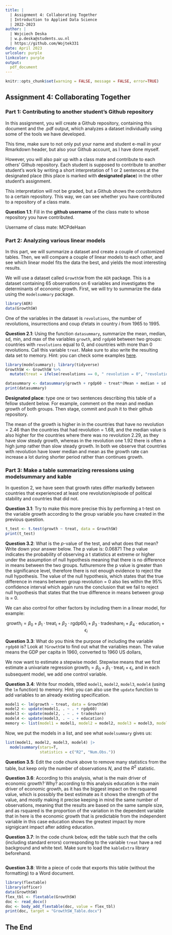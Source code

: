 ```yaml
---
title: | 
  | Assignment 4: Collaborating Together
  | Introduction to Applied Data Science
  | 2022-2023
author: |
  | Wojciech Deska
  | w.p.deska@students.uu.nl
  | https://github.com/Wojtek331
date: April 2023
urlcolor: purple
linkcolor: purple
output: 
  pdf_document
---
```


```r
knitr::opts_chunk$set(warning = FALSE, message = FALSE, error=TRUE)
```

## Assignment 4: Collaborating Together 

### Part 1: Contributing to another student's Github repository

In this assignment, you will create a Github repository, containing this document and the .pdf output, which analyzes a dataset individually using some of the tools we have developed. 

This time, make sure to not only put your name and student e-mail in your Rmarkdown header, but also your Github account, as I have done myself. 

However, you will also pair up with a class mate and contribute to each others' Github repository. Each student is supposed to contribute to another student's work by writing a short interpretation of 1 or 2 sentences at the designated place (this place is marked with **designated place**) in the other student's assignment. 

This interpretation will not be graded, but a Github shows the contributors to a certain repository. This way, we can see whether you have contributed to a repository of a class mate. 

**Question 1.1**: Fill in the __github username__ of the class mate to whose repository you have contributed. 

Username of class mate: MCPdeHaan

### Part 2: Analyzing various linear models

In this part, we will summarize a dataset and create a couple of customized tables. Then, we will compare a couple of linear models to each other, and see which linear model fits the data the best, and yields the most interesting results.

We will use a dataset called `GrowthSW` from the `AER` package. This is a dataset containing 65 observations on 6 variables and investigates the determinants of economic growth. First, we will try to summarize the data using the `modelsummary` package. 

```r
library(AER)
data(GrowthSW)
```

One of the variables in the dataset is `revolutions`, the number of revolutions, insurrections and coup d'etats in country $i$ from 1965 to 1995.

**Question 2.1**: Using the function `datasummary`, summarize the mean, median, sd, min, and max of the variables `growth`, and `rgdp60` between two groups: countries with `revolutions` equal to 0, and countries with more than 0 revolutions. Call this variable `treat`. Make sure to also write the resulting data set to memory. Hint: you can check some examples [here](https://vincentarelbundock.github.io/modelsummary/articles/datasummary.html#datasummary).

```r
library(modelsummary); library(tidyverse)
GrowthSW <- GrowthSW %>%
  mutate(treat = ifelse(revolutions == 0, " revolution = 0", "revolution > 0"))

datasummary <- datasummary(growth + rgdp60 ~ treat*(Mean + median + sd + min + max), data = GrowthSW)
print(datasummary)
```

**Designated place**: type one or two sentences describing this table of a fellow student below. For example, comment on the mean and median growth of both groups. Then stage, commit and push it to their github repository. 

The mean of the growth is higher in in the countries that have no revolution = 2.46 than the countries that had revolution = 1.68, and the median value is also higher for the countries where there was no revolution 2.29, as they have slow steady growth, whereas in the revolution one 1.92 there is often a high jump rather than slow steady growth. In both we observe that countries with revolution have lower median and mean as the growth rate can increase a lot during shorter period rather than continues growth.

### Part 3: Make a table summarizing reressions using modelsummary and kable

In question 2, we have seen that growth rates differ markedly between countries that experienced at least one revolution/episode of political stability and countries that did not. 

**Question 3.1**: Try to make this more precise this by performing a t-test on the variable growth according to the group variable you have created in the previous question. 

```r
t_test <- t.test(growth ~ treat, data = GrowthSW)
print(t_test)
```

**Question 3.2**: What is the $p$-value of the test, and what does that mean? Write down your answer below.
The p value is: 0.06871
The p value indicates the probability of observing a t statistics at extreme or higher under the assumption of null hypothesis meaning that there is no difference in means between the two groups. futhuremore the p value is greater than the significance level, therefore there is not enough evidence to reject the null hypothesis. The value of the null hypothesis, which states that the true difference in means between group revolution = 0 also lies within the 95% confidence interval which again runs the conclusion that we fail to reject null hypothesis that states that the true difference in means between group is = 0.  


We can also control for other factors by including them in a linear model, for example:

$$
\text{growth}_i = \beta_0 + \beta_1 \cdot \text{treat}_i + \beta_2 \cdot \text{rgdp60}_i + \beta_3 \cdot \text{tradeshare}_i + \beta_4 \cdot \text{education}_i + \epsilon_i
$$

**Question 3.3**: What do you think the purpose of including the variable `rgdp60` is? Look at `?GrowthSW` to find out what the variables mean. 
The value means the GDP per capita in 1960, converted to 1960 US dollars, 


We now want to estimate a stepwise model. Stepwise means that we first estimate a univariate regression $\text{growth}_i = \beta_0 + \beta_1 \cdot \text{treat}_i + \epsilon_i$, and in each subsequent model, we add one control variable. 

**Question 3.4**: Write four models, titled `model1`, `model2`, `model3`, `model4` (using the `lm` function) to memory. Hint: you can also use the `update` function to add variables to an already existing specification.

```r
model1 <- lm(growth ~ treat, data = GrowthSW)
model2 <- update(model1, . ~ . + rgdp60)
model3 <- update(model2, . ~ . + tradeshare)
model4 <- update(model3, . ~ . + education)
memory <- list(model1 = model1, model2 = model2, model3 = model3, model4 = model4)

```

Now, we put the models in a list, and see what `modelsummary` gives us:

```r
list(model1, model2, model3, model4) |>
  modelsummary(stars=T,
               statistics = c("R2", "Num.Obs."))

```

**Question 3.5**: Edit the code chunk above to remove many statistics from the table, but keep only the number of observations $N$, and the $R^2$ statistic. 

**Question 3.6**: According to this analysis, what is the main driver of economic growth? Why?
according to this analysis education is the main driver of economic growth, as it has the biggest impact on the rsquared value, which is possibly the best estimate as it shows the strength of the value, and mostly making it precise keeping in mind the same number of observations, meaning that the results are based on the same sample size, and as rsquared is the proportion of the variation in the dependent variable that in here is the economic growth that is predictable from the independent variable in this case education shows the greatest impact by more signigicant impact after adding education.


**Question 3.7**: In the code chunk below, edit the table such that the cells (including standard errors) corresponding to the variable `treat` have a red background and white text. Make sure to load the `kableExtra` library beforehand.

```r

```

**Question 3.8**: Write a piece of code that exports this table (without the formatting) to a Word document. 

```r
library(flextable)
library(officer)
data(GrowthSW)
flex_tbl <- flextable(GrowthSW)
doc <- read_docx()
doc <- body_add_flextable(doc, value = flex_tbl)
print(doc, target = "GrowthSW_Table.docx")
```

## The End
